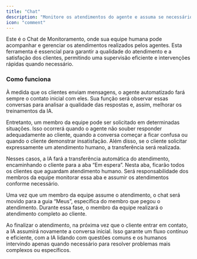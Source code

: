 ```yaml
---
title: "Chat"
description: "Monitore os atendimentos do agente e assuma se necessário"
icon: "comment"
---
```


Este é o Chat de Monitoramento, onde sua equipe humana pode acompanhar e gerenciar os atendimentos realizados pelos agentes. Esta ferramenta é essencial para garantir a qualidade do atendimento e a satisfação dos clientes, permitindo uma supervisão eficiente e intervenções rápidas quando necessário.

### Como funciona

À medida que os clientes enviam mensagens, o agente automatizado fará sempre o contato inicial com eles. Sua função será observar essas conversas para analisar a qualidade das respostas e, assim, melhorar os treinamentos da IA.

Entretanto, um membro da equipe pode ser solicitado em determinadas situações. Isso ocorrerá quando o agente não souber responder adequadamente ao cliente, quando a conversa começar a ficar confusa ou quando o cliente demonstrar insatisfação. Além disso, se o cliente solicitar expressamente um atendimento humano, a transferência será realizada.

Nesses casos, a IA fará a transferência automática do atendimento, encaminhando o cliente para a aba “Em espera”. Nesta aba, ficarão todos os clientes que aguardam atendimento humano. Será responsabilidade dos membros da equipe monitorar essa aba e assumir os atendimentos conforme necessário.

Uma vez que um membro da equipe assume o atendimento, o chat será movido para a guia “Meus”, específica do membro que pegou o atendimento. Durante essa fase, o membro da equipe realizará o atendimento completo ao cliente.

Ao finalizar o atendimento, na próxima vez que o cliente entrar em contato, a IA assumirá novamente a conversa inicial. Isso garante um fluxo contínuo e eficiente, com a IA lidando com questões comuns e os humanos intervindo apenas quando necessário para resolver problemas mais complexos ou específicos.